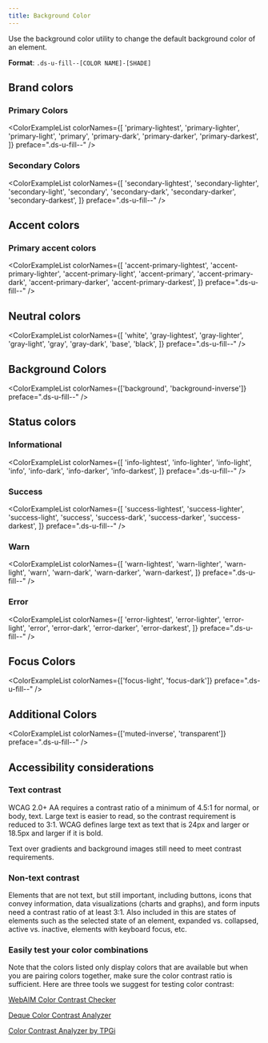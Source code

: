 ```yaml
---
title: Background Color
---
```



Use the background color utility to change the default background color of an element.

**Format**: `.ds-u-fill--[COLOR NAME]-[SHADE]`

## Brand colors

### Primary Colors

<ColorExampleList
  colorNames={[
    'primary-lightest',
    'primary-lighter',
    'primary-light',
    'primary',
    'primary-dark',
    'primary-darker',
    'primary-darkest',
  ]}
  preface=".ds-u-fill--"
/>

### Secondary Colors

<ColorExampleList
  colorNames={[
    'secondary-lightest',
    'secondary-lighter',
    'secondary-light',
    'secondary',
    'secondary-dark',
    'secondary-darker',
    'secondary-darkest',
  ]}
  preface=".ds-u-fill--"
/>

## Accent colors

### Primary accent colors

<ColorExampleList
  colorNames={[
    'accent-primary-lightest',
    'accent-primary-lighter',
    'accent-primary-light',
    'accent-primary',
    'accent-primary-dark',
    'accent-primary-darker',
    'accent-primary-darkest',
  ]}
  preface=".ds-u-fill--"
/>

## Neutral colors

<ColorExampleList
  colorNames={[
    'white',
    'gray-lightest',
    'gray-lighter',
    'gray-light',
    'gray',
    'gray-dark',
    'base',
    'black',
  ]}
  preface=".ds-u-fill--"
/>

## Background Colors

<ColorExampleList colorNames={['background', 'background-inverse']} preface=".ds-u-fill--" />

## Status colors

### Informational

<ColorExampleList
  colorNames={[
    'info-lightest',
    'info-lighter',
    'info-light',
    'info',
    'info-dark',
    'info-darker',
    'info-darkest',
  ]}
  preface=".ds-u-fill--"
/>

### Success

<ColorExampleList
  colorNames={[
    'success-lightest',
    'success-lighter',
    'success-light',
    'success',
    'success-dark',
    'success-darker',
    'success-darkest',
  ]}
  preface=".ds-u-fill--"
/>

### Warn

<ColorExampleList
  colorNames={[
    'warn-lightest',
    'warn-lighter',
    'warn-light',
    'warn',
    'warn-dark',
    'warn-darker',
    'warn-darkest',
  ]}
  preface=".ds-u-fill--"
/>

### Error

<ColorExampleList
  colorNames={[
    'error-lightest',
    'error-lighter',
    'error-light',
    'error',
    'error-dark',
    'error-darker',
    'error-darkest',
  ]}
  preface=".ds-u-fill--"
/>

## Focus Colors

<ColorExampleList colorNames={['focus-light', 'focus-dark']} preface=".ds-u-fill--" />

## Additional Colors

<ColorExampleList colorNames={['muted-inverse', 'transparent']} preface=".ds-u-fill--" />

## Accessibility considerations

### Text contrast

WCAG 2.0+ AA requires a contrast ratio of a minimum of 4.5:1 for normal, or body, text. Large text is easier to read, so the contrast requirement is reduced to 3:1. WCAG defines large text as text that is 24px and larger or 18.5px and larger if it is bold.

Text over gradients and background images still need to meet contrast requirements.

### Non-text contrast

Elements that are not text, but still important, including buttons, icons that convey information, data visualizations (charts and graphs), and form inputs need a contrast ratio of at least 3:1. Also included in this are states of elements such as the selected state of an element, expanded vs. collapsed, active vs. inactive, elements with keyboard focus, etc.

### Easily test your color combinations

Note that the colors listed only display colors that are available but when you are pairing colors together, make sure the color contrast ratio is sufficient. Here are three tools we suggest for testing color contrast:

[WebAIM Color Contrast Checker](https://webaim.org/resources/contrastchecker/)

[Deque Color Contrast Analyzer](https://dequeuniversity.com/color-contrast)

[Color Contrast Analyzer by TPGi](https://www.tpgi.com/color-contrast-checker/)

